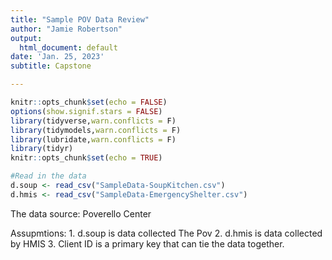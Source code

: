 ---
title: "Sample POV Data Review"
author: "Jamie Robertson"
output:
  html_document: default
date: 'Jan. 25, 2023'
subtitle: Capstone

---

```{r setup, include=FALSE}
knitr::opts_chunk$set(echo = FALSE)
options(show.signif.stars = FALSE)
library(tidyverse,warn.conflicts = F)
library(tidymodels,warn.conflicts = F)
library(lubridate,warn.conflicts = F)
library(tidyr)
knitr::opts_chunk$set(echo = TRUE)

#Read in the data
d.soup <- read_csv("SampleData-SoupKitchen.csv")
d.hmis <- read_csv("SampleData-EmergencyShelter.csv")
```

The data source: Poverello Center

Assupmtions: 
1. d.soup is data collected The Pov
2. d.hmis is data collected by HMIS
3. Client ID is a primary key that can tie the data together. 



```{r setup, include=FALSE}



```



